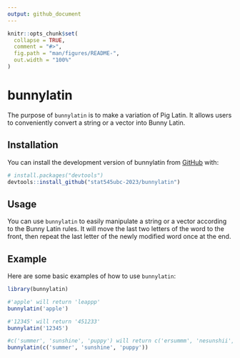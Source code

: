 ```yaml
---
output: github_document
---
```


<!-- README.md is generated from README.Rmd. Please edit that file -->

```r
knitr::opts_chunk$set(
  collapse = TRUE,
  comment = "#>",
  fig.path = "man/figures/README-",
  out.width = "100%"
)
```

# bunnylatin

<!-- badges: start -->
<!-- badges: end -->

The purpose of `bunnylatin` is to make a variation of Pig Latin. It allows users to conveniently convert a string or a vector into Bunny Latin. 

## Installation

You can install the development version of bunnylatin from [GitHub](https://github.com/) with:

``` r
# install.packages("devtools")
devtools::install_github("stat545ubc-2023/bunnylatin")
```

## Usage

You can use `bunnylatin` to easily manipulate a string or a vector according to the Bunny Latin rules. It will move the last two letters of the word to the front, then repeat the last letter of the newly modified word once at the end.

## Example

Here are some basic examples of how to use `bunnylatin`:

```r
library(bunnylatin)

#'apple' will return 'leappp'
bunnylatin('apple')

#'12345' will return '451233'
bunnylatin('12345')

#c('summer', 'sunshine', 'puppy') will return c('ersummm', 'nesunshii', 'pypupp')
bunnylatin(c('summer', 'sunshine', 'puppy'))
```
